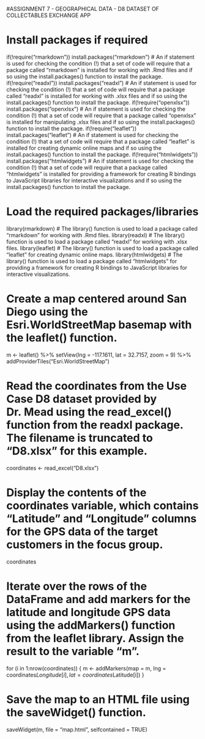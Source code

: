 #ASSIGNMENT 7 - GEOGRAPHICAL DATA - D8 DATASET  OF COLLECTABLES EXCHANGE APP

# Install packages if required
if(!require("rmarkdown")) install.packages("rmarkdown") # An if statement is used for checking the condition (!) that a set of code will require that a package called "rmarkdown" is installed for working with .Rmd files and if so using the install.packages() function to install the package.
if(!require("readxl")) install.packages("readxl") # An if statement is used for checking the condition (!) that a set of code will require that a package called "readxl" is installed for working with .xlsx files and if so using the install.packages() function to install the package.
if(!require("openxlsx")) install.packages("openxlsx") # An if statement is used for checking the condition (!) that a set of code will require that a package called "openxlsx" is installed for manipulating .xlsx files and if so using the install.packages() function to install the package.
if(!require("leaflet")) install.packages("leaflet") # An if statement is used for checking the condition (!) that a set of code will require that a package called "leaflet" is installed for creating dynamic online maps and if so using the install.packages() function to install the package.
if(!require("htmlwidgets")) install.packages("htmlwidgets") # An if statement is used for checking the condition (!) that a set of code will require that a package called "htmlwidgets" is installed for providing a framework for creating R bindings to JavaScript libraries for interactive visualizations and if so using the install.packages() function to install the package.

# Load the required packages/libraries
library(rmarkdown)  # The library() function is used to load a package called "rmarkdown" for working with .Rmd files.
library(readxl)  # The library() function is used to load a package called "readxl" for working with .xlsx files.
library(leaflet) # The library() function is used to load a package called "leaflet" for creating dynamic online maps.
library(htmlwidgets) # The library() function is used to load a package called "htmlwidgets" for providing a framework for creating R bindings to JavaScript libraries for interactive visualizations.

# Create a map centered around San Diego using the Esri.WorldStreetMap basemap with the leaflet() function.
m <- leaflet() %>%
  setView(lng = -117.1611, lat = 32.7157, zoom = 9) %>%
  addProviderTiles("Esri.WorldStreetMap")

# Read the coordinates from the Use Case D8 dataset provided by Dr. Mead using the read_excel() function from the readxl package. The filename is truncated to "D8.xlsx" for this example.
coordinates <- read_excel("D8.xlsx")

# Display the contents of the coordinates variable, which contains "Latitude" and "Longitude" columns for the GPS data of the target customers in the focus group.
coordinates

# Iterate over the rows of the DataFrame and add markers for the latitude and longitude GPS data using the addMarkers() function from the leaflet library. Assign the result to the variable "m".
for (i in 1:nrow(coordinates)) {
  m <- addMarkers(map = m,
                  lng = coordinates$Longitude[i],
                  lat = coordinates$Latitude[i])
}

# Save the map to an HTML file using the saveWidget() function.
saveWidget(m, file = "map.html", selfcontained = TRUE)
